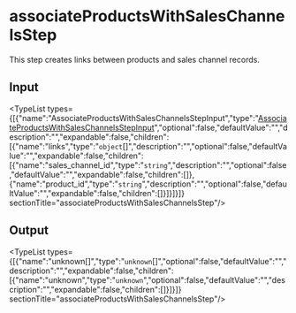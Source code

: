 
# associateProductsWithSalesChannelsStep

This step creates links between products and sales channel records.

## Input

<TypeList types={[{"name":"AssociateProductsWithSalesChannelsStepInput","type":"[AssociateProductsWithSalesChannelsStepInput](../../../interfaces/core_flows.AssociateProductsWithSalesChannelsStepInput/page.mdx)","optional":false,"defaultValue":"","description":"","expandable":false,"children":[{"name":"links","type":"`object`[]","description":"","optional":false,"defaultValue":"","expandable":false,"children":[{"name":"sales_channel_id","type":"`string`","description":"","optional":false,"defaultValue":"","expandable":false,"children":[]},{"name":"product_id","type":"`string`","description":"","optional":false,"defaultValue":"","expandable":false,"children":[]}]}]}]}  sectionTitle="associateProductsWithSalesChannelsStep"/>

## Output

<TypeList types={[{"name":"unknown[]","type":"`unknown`[]","optional":false,"defaultValue":"","description":"","expandable":false,"children":[{"name":"unknown","type":"`unknown`","optional":false,"defaultValue":"","description":"","expandable":false,"children":[]}]}]}  sectionTitle="associateProductsWithSalesChannelsStep"/>
